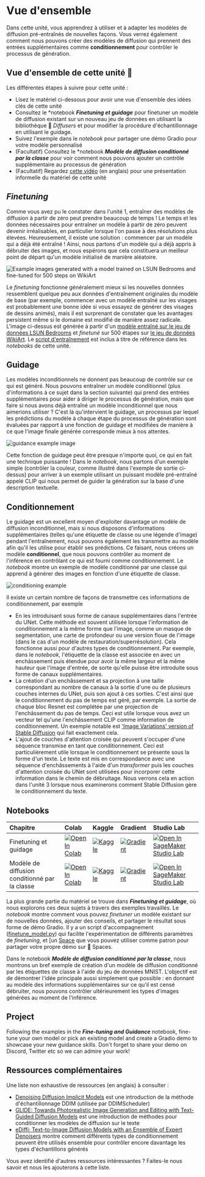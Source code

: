 # Vue d'ensemble

<CourseFloatingBanner
    unit={2}
    classNames="absolute z-10 right-0 top-0"
/>

Dans cette unité, vous apprendrez à utiliser et à adapter les modèles de diffusion pré-entraînés de nouvelles façons. Vous verrez également comment nous pouvons créer des modèles de diffusion qui prennent des entrées supplémentaires comme **conditionnement** pour contrôler le processus de génération.

## Vue d'ensemble de cette unité :rocket:

Les différentes étapes à suivre pour cette unité :

- Lisez le matériel ci-dessous pour avoir une vue d'ensemble des idées clés de cette unité
- Consultez le *notebook _**Finetuning et guidage**_ pour finetuner un modèle de diffusion existant sur un nouveau jeu de données en utilisant la bibliothèque 🤗 *Diffusers* et pour modifier la procédure d'échantillonnage en utilisant le guidage.
- Suivez l'exemple dans le *notebook* pour partager une démo Gradio pour votre modèle personnalisé
- (Facultatif) Consultez le *notebook _**Modèle de diffusion conditionné par la classe**_ pour voir comment nous pouvons ajouter un contrôle supplémentaire au processus de génération
- (Facultatif) Regardez [cette vidéo](https://www.youtube.com/watch?v=mY20iKOQ2zw) (en anglais) pour une présentation informelle du matériel de cette unité
 
## *Finetuning*

Comme vous avez pu le constater dans l'unité 1, entraîner des modèles de diffusion à partir de zéro peut prendre beaucoup de temps ! Le temps et les données nécessaires pour entraîner un modèle à partir de zéro peuvent devenir irréalisables, en particulier lorsque l'on passe à des résolutions plus élevées. Heureusement, il existe une solution : commencer par un modèle qui a déjà été entraîné ! Ainsi, nous partons d'un modèle qui a déjà appris à débruiter des images, et nous espérons que cela constituera un meilleur point de départ qu'un modèle initialisé de manière aléatoire.

![Example images generated with a model trained on LSUN Bedrooms and fine-tuned for 500 steps on WikiArt](https://api.wandb.ai/files/johnowhitaker/dm_finetune/2upaa341/media/images/Sample%20generations_501_d980e7fe082aec0dfc49.png)

Le *finetuning* fonctionne généralement mieux si les nouvelles données ressemblent quelque peu aux données d'entraînement originales du modèle de base (par exemple, commencer avec un modèle entraîné sur les visages est probablement une bonne idée si vous essayez de générer des visages de dessins animés), mais il est surprenant de constater que les avantages persistent même si le domaine est modifié de manière assez radicale. L'image ci-dessus est générée à partir d'un [modèle entraîné sur le jeu de données LSUN Bedrooms](https://huggingface.co/google/ddpm-bedroom-256) et *finetuné* sur 500 étapes sur [le jeu de données WikiArt](https://huggingface.co/datasets/huggan/wikiart). Le [script d'entraînement](https://github.com/huggingface/diffusion-models-class/blob/main/unit2/finetune_model.py) est inclus à titre de référence dans les *notebooks* de cette unité.

## Guidage
Les modèles inconditionnels ne donnent pas beaucoup de contrôle sur ce qui est généré. Nous pouvons entraîner un modèle conditionnel (plus d'informations à ce sujet dans la section suivante) qui prend des entrées supplémentaires pour aider à diriger le processus de génération, mais que faire si nous avons déjà entraîné un modèle inconditionnel que nous aimerions utiliser ? C'est là qu'intervient le guidage, un processus par lequel les prédictions du modèle à chaque étape du processus de génération sont évaluées par rapport à une fonction de guidage et modifiées de manière à ce que l'image finale générée corresponde mieux à nos attentes. 

![guidance example image](guidance_eg.png)

Cette fonction de guidage peut être presque n'importe quoi, ce qui en fait une technique puissante ! Dans le *notebook*, nous partons d'un exemple simple (contrôler la couleur, comme illustré dans l'exemple de sortie ci-dessus) pour arriver à un exemple utilisant un puissant modèle pré-entraîné appelé CLIP qui nous permet de guider la génération sur la base d'une description textuelle. 

## Conditionnement

Le guidage est un excellent moyen d'exploiter davantage un modèle de diffusion inconditionnel, mais si nous disposons d'informations supplémentaires (telles qu'une étiquette de classe ou une légende d'image) pendant l'entraînement, nous pouvons également les transmettre au modèle afin qu'il les utilise pour établir ses prédictions. Ce faisant, nous créons un modèle **conditionnel**, que nous pouvons contrôler au moment de l'inférence en contrôlant ce qui est fourni comme conditionnement. Le *notebook* montre un exemple de modèle conditionné par une classe qui apprend à générer des images en fonction d'une étiquette de classe. 

![conditioning example](conditional_digit_generation.png)

Il existe un certain nombre de façons de transmettre ces informations de conditionnement, par exemple
- En les introduisant sous forme de canaux supplémentaires dans l'entrée du UNet. Cette méthode est souvent utilisée lorsque l'information de conditionnement a la même forme que l'image, comme un masque de segmentation, une carte de profondeur ou une version floue de l'image (dans le cas d'un modèle de restauration/superrésolution). Cela fonctionne aussi pour d'autres types de conditionnement. Par exemple, dans le *notebook*, l'étiquette de la classe est associée en avec un enchâssement puis étendue pour avoir la même largeur et la même hauteur que l'image d'entrée, de sorte qu'elle puisse être introduite sous forme de canaux supplémentaires.
- La création d'un enchâssement et sa projection à une taille correspondant au nombre de canaux à la sortie d'une ou de plusieurs couches internes du UNet, puis son ajout à ces sorties. C'est ainsi que le conditionnement du pas de temps est géré, par exemple. La sortie de chaque bloc Resnet est complétée par une projection de l'enchâssement du pas de temps. Ceci est utile lorsque vous avez un vecteur tel qu'une l'enchâssement CLIP comme information de conditionnement. Un exemple notable est ['Image Variations' version of Stable Diffusion](https://huggingface.co/spaces/lambdalabs/stable-diffusion-image-variations) qui fait exactement cela.
- L'ajout de couches d'attention croisée qui peuvent s'occuper d'une séquence transmise en tant que conditionnement. Ceci est particulièrement utile lorsque le conditionnement se présente sous la forme d'un texte. Le texte est mis en correspondance avec une séquence d'enchâssements à l'aide d'un *transformer* puis les couches d'attention croisée du UNet sont utilisées pour incorporer cette information dans le chemin de débruitage. Nous verrons cela en action dans l'unité 3 lorsque nous examinerons comment Stable Diffusion gère le conditionnement du texte.


## Notebooks

| Chapitre                                    | Colab                                                                                                                                                                                               | Kaggle                                                                                                                                                                                                   | Gradient                                                                                                                                                                               | Studio Lab                                                                                                                                                                                                   |
|:--------------------------------------------|:----------------------------------------------------------------------------------------------------------------------------------------------------------------------------------------------------|:---------------------------------------------------------------------------------------------------------------------------------------------------------------------------------------------------------|:---------------------------------------------------------------------------------------------------------------------------------------------------------------------------------------|:-------------------------------------------------------------------------------------------------------------------------------------------------------------------------------------------------------------|
| Finetuning et guidage                       | [![Open In Colab](https://colab.research.google.com/assets/colab-badge.svg)](https://colab.research.google.com/github/huggingface/diffusion-models-class/blob/main/fr/unit2/_finetuning_and_guidance.ipynb)              | [![Kaggle](https://kaggle.com/static/images/open-in-kaggle.svg)](https://kaggle.com/kernels/welcome?src=https://github.com/huggingface/diffusion-models-class/blob/main/fr/unit2/_finetuning_and_guidance.ipynb)              | [![Gradient](https://assets.paperspace.io/img/gradient-badge.svg)](https://console.paperspace.com/github/huggingface/diffusion-models-class/blob/main/fr/unit2/_finetuning_and_guidance.ipynb)              | [![Open In SageMaker Studio Lab](https://studiolab.sagemaker.aws/studiolab.svg)](https://studiolab.sagemaker.aws/import/github/huggingface/diffusion-models-class/blob/main/fr/unit2/_finetuning_and_guidance.ipynb)              |
| Modèle de diffusion conditionné par la classe  | [![Open In Colab](https://colab.research.google.com/assets/colab-badge.svg)](https://colab.research.google.com/github/huggingface/diffusion-models-class/blob/main/fr/unit2/_class_conditioned_diffusion_model_example.ipynb)              | [![Kaggle](https://kaggle.com/static/images/open-in-kaggle.svg)](https://kaggle.com/kernels/welcome?src=https://github.com/huggingface/diffusion-models-class/blob/main/fr/unit2/_class_conditioned_diffusion_model_example.ipynb)              | [![Gradient](https://assets.paperspace.io/img/gradient-badge.svg)](https://console.paperspace.com/github/huggingface/diffusion-models-class/blob/main/fr/unit2/_class_conditioned_diffusion_model_example.ipynb)              | [![Open In SageMaker Studio Lab](https://studiolab.sagemaker.aws/studiolab.svg)](https://studiolab.sagemaker.aws/import/github/huggingface/diffusion-models-class/blob/main/fr/unit2/_class_conditioned_diffusion_model_example.ipynb)              |


La plus grande partie du matériel se trouve dans _**Finetuning et guidage**_, où nous explorons ces deux sujets à travers des exemples travaillés. Le *notebook* montre comment vous pouvez *finetuner* un modèle existant sur de nouvelles données, ajouter des conseils, et partager le résultat sous forme de démo Gradio. Il y a un script d'accompagnement ([finetune_model.py](https://github.com/huggingface/diffusion-models-class/blob/main/unit2/finetune_model.py)) qui facilite l'expérimentation de différents paramètres de *finetuning*, et [un [Space](https://huggingface.co/spaces/johnowhitaker/color-guided-wikiart-diffusion) que vous pouvez utiliser comme patron pour partager votre propre démo sur 🤗 Spaces. 

Dans le notebook _**Modèle de diffusion conditionné par la classe**_, nous montrons un bref exemple de création d'un modèle de diffusion conditionné par les étiquettes de classe à l'aide du jeu de données MNIST. L'objectif est de démontrer l'idée principale aussi simplement que possible : en donnant au modèle des informations supplémentaires sur ce qu'il est censé débruiter, nous pouvons contrôler ultérieurement les types d'images générées au moment de l'inférence.

## Project

Following the examples in the _**Fine-tuning and Guidance**_ notebook, fine-tune your own model or pick an existing model and create a Gradio demo to showcase your new guidance skills. Don't forget to share your demo on Discord, Twitter etc so we can admire your work!

## Ressources complémentaires
Une liste non exhaustive de ressources (en anglais) à consulter :
- [Denoising Diffusion Implicit Models](https://arxiv.org/abs/2010.02502) est une introduction de la méthode d'échantillonnage DDIM (utilisée par DDIMScheduler)
- [GLIDE: Towards Photorealistic Image Generation and Editing with Text-Guided Diffusion Models](https://arxiv.org/abs/2112.10741) est une introduction de méthodes pour conditionner les modèles de diffusion sur le texte
- [eDiffi: Text-to-Image Diffusion Models with an Ensemble of Expert Denoisers](https://arxiv.org/abs/2211.01324) montre comment différents types de conditionnement peuvent être utilisés ensemble pour contrôler encore davantage les types d'échantillons générés

Vous avez identifié d'autres ressources intéressantes ? Faites-le nous savoir et nous les ajouterons à cette liste.